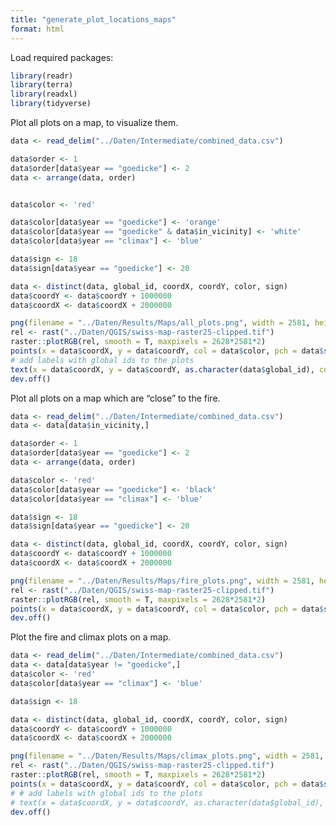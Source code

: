 ```yaml
---
title: "generate_plot_locations_maps"
format: html
---
```


Load required packages:
```r
library(readr)
library(terra)
library(readxl)
library(tidyverse)
```


Plot all plots on a map, to visualize them.
```r
data <- read_delim("../Daten/Intermediate/combined_data.csv")

data$order <- 1
data$order[data$year == "goedicke"] <- 2
data <- arrange(data, order)


data$color <- 'red'

data$color[data$year == "goedicke"] <- 'orange'
data$color[data$year == "goedicke" & data$in_vicinity] <- 'white'
data$color[data$year == "climax"] <- 'blue'

data$sign <- 18
data$sign[data$year == "goedicke"] <- 20

data <- distinct(data, global_id, coordX, coordY, color, sign)
data$coordY <- data$coordY + 1000000
data$coordX <- data$coordX + 2000000

png(filename = "../Daten/Results/Maps/all_plots.png", width = 2581, height = 2628, res = 72)
rel <- rast("../Daten/QGIS/swiss-map-raster25-clipped.tif")
raster::plotRGB(rel, smooth = T, maxpixels = 2628*2581*2)
points(x = data$coordX, y = data$coordY, col = data$color, pch = data$sign, cex = 7)
# add labels with global ids to the plots
text(x = data$coordX, y = data$coordY, as.character(data$global_id), col = "black")
dev.off()
```

Plot all plots on a map which are "close" to the fire.
```r
data <- read_delim("../Daten/Intermediate/combined_data.csv")
data <- data[data$in_vicinity,]

data$order <- 1
data$order[data$year == "goedicke"] <- 2
data <- arrange(data, order)

data$color <- 'red'
data$color[data$year == "goedicke"] <- 'black'
data$color[data$year == "climax"] <- 'blue'

data$sign <- 18
data$sign[data$year == "goedicke"] <- 20

data <- distinct(data, global_id, coordX, coordY, color, sign)
data$coordY <- data$coordY + 1000000
data$coordX <- data$coordX + 2000000

png(filename = "../Daten/Results/Maps/fire_plots.png", width = 2581, height = 2628, res = 72)
rel <- rast("../Daten/QGIS/swiss-map-raster25-clipped.tif")
raster::plotRGB(rel, smooth = T, maxpixels = 2628*2581*2)
points(x = data$coordX, y = data$coordY, col = data$color, pch = data$sign, cex = 7)
dev.off()
```

Plot the fire and climax plots on a map.
```r
data <- read_delim("../Daten/Intermediate/combined_data.csv")
data <- data[data$year != "goedicke",]
data$color <- 'red'
data$color[data$year == "climax"] <- 'blue'

data$sign <- 18

data <- distinct(data, global_id, coordX, coordY, color, sign)
data$coordY <- data$coordY + 1000000
data$coordX <- data$coordX + 2000000

png(filename = "../Daten/Results/Maps/climax_plots.png", width = 2581, height = 2628, res = 72)
rel <- rast("../Daten/QGIS/swiss-map-raster25-clipped.tif")
raster::plotRGB(rel, smooth = T, maxpixels = 2628*2581*2)
points(x = data$coordX, y = data$coordY, col = data$color, pch = data$sign, cex = 7)
# # add labels with global ids to the plots
# text(x = data$coordX, y = data$coordY, as.character(data$global_id), col = "black")
dev.off()
```


